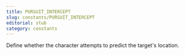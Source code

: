 ```yaml
---
title: PURSUIT_INTERCEPT
slug: constants/PURSUIT_INTERCEPT
editorial: stub
category: constants
---
```


<LSLConstant
	name="PURSUIT_INTERCEPT"
	type="integer"
	value="4"
/>

Define whether the character attempts to predict the target's location.
